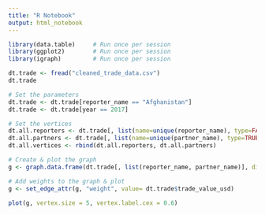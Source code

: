 ```yaml
---
title: "R Notebook"
output: html_notebook
---
```




```r
library(data.table)     # Run once per session
library(ggplot2)        # Run once per session
library(igraph)         # Run once per session

dt.trade <- fread("cleaned_trade_data.csv")
dt.trade
```


```r
# Set the parameters
dt.trade <- dt.trade[reporter_name == "Afghanistan"]
dt.trade <- dt.trade[year == 2017]

# Set the vertices
dt.all.reporters <- dt.trade[, list(name=unique(reporter_name), type=FALSE)]
dt.all.partners <- dt.trade[, list(name=unique(partner_name), type=TRUE)]
dt.all.vertices <- rbind(dt.all.reporters, dt.all.partners)

# Create & plot the graph
g <- graph.data.frame(dt.trade[, list(reporter_name, partner_name)], directed=TRUE, vertices=dt.all.vertices)

# Add weights to the graph & plot
g <- set_edge_attr(g, "weight", value= dt.trade$trade_value_usd)

plot(g, vertex.size = 5, vertex.label.cex = 0.6)
```



